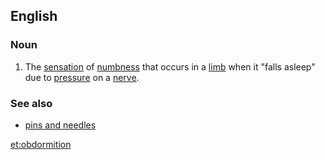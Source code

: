 ==English==

===Noun===
{{en-noun|-}}

# The [[sensation]] of [[numbness]] that occurs in a [[limb]] when it "falls asleep" due to [[pressure]] on a [[nerve]].

===See also===
* [[pins and needles]]

[[et:obdormition]]